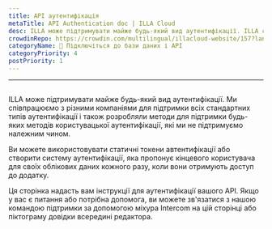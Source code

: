 ```yaml
---
title: API аутентифікація
metaTitle: API Authentication doc | ILLA Cloud
desc: ILLA може підтримувати майже будь-який вид аутентифікації. ILLA співпрацює з різними компаніями для підтримки всіх типів аутентифікації і також розробив методи для підтримки будь-яких користувацьких методів аутентифікації, які ми не підтримуємо.
crowdinRepo: https://crowdin.com/multilingual/illacloud-website/157?languages=uk&filter=basic&value=0
categoryName: 📲 Підключіться до бази даних і API
categoryPriority: 4
postPriority: 1
---
```


* * *

## <h2 hidden>API автентифікація</h2>

ILLA може підтримувати майже будь-який вид аутентифікації. Ми співпрацюємо з різними компаніями для підтримки всіх стандартних типів аутентифікації і також розробляли методи для підтримки будь-яких методів користувацької аутентифікації, які ми не підтримуємо належним чином.

Ви можете використовувати статичні токени автентифікації або створити систему аутентифікації, яка пропонує кінцевого користувача для своїх облікових даних кожного разу, коли вони отримують доступ до додатку.

Ця сторінка надасть вам інструкції для аутентифікації вашого API. Якщо у вас є питання або потрібна допомога, ви можете зв'язатися з нашою командою підтримки за допомогою міхура Intercom на цій сторінці або піктограму довідки всередині редактора.
